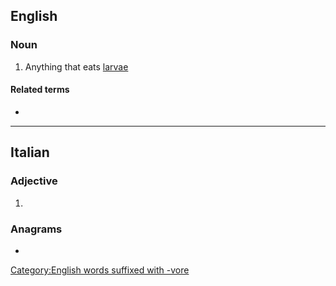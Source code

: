==English==

===Noun===
{{en-noun}}

# {{lb|en|biology}} Anything that eats [[larva]]e

====Related terms====
* {{l|en|larvivorous}}

[[Category:English words suffixed with -vore]]

----

==Italian==

===Adjective===
{{head|it|adjective form}}

# {{feminine plural of|larvivoro|lang=it}}

===Anagrams===
* {{l|it|rivolverà}}